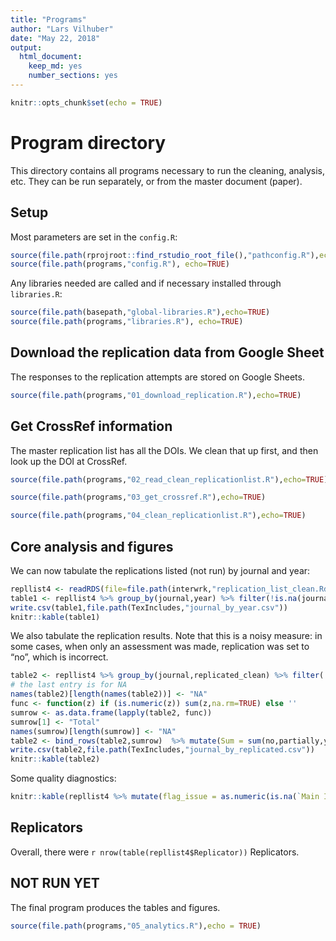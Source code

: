 ```yaml
---
title: "Programs"
author: "Lars Vilhuber"
date: "May 22, 2018"
output: 
  html_document: 
    keep_md: yes
    number_sections: yes
---
```


```r
knitr::opts_chunk$set(echo = TRUE)
```
# Program directory
This directory contains all programs necessary to run the cleaning, analysis, etc. They can be run separately, or from the master document (paper). 

## Setup
Most parameters are set in the `config.R`:
```r
source(file.path(rprojroot::find_rstudio_root_file(),"pathconfig.R"),echo=TRUE)
source(file.path(programs,"config.R"), echo=TRUE)
```

Any libraries needed are called and if necessary installed through `libraries.R`:

```r
source(file.path(basepath,"global-libraries.R"),echo=TRUE)
source(file.path(programs,"libraries.R"), echo=TRUE)
```



## Download the replication data from Google Sheet
The responses to the replication attempts are stored on Google Sheets. 
```r
source(file.path(programs,"01_download_replication.R"),echo=TRUE)
```

## Get CrossRef information
The master replication list has all the DOIs. We clean that up first, and then  look up the DOI at CrossRef.
```r
source(file.path(programs,"02_read_clean_replicationlist.R"),echo=TRUE)
```

```r
source(file.path(programs,"03_get_crossref.R"),echo=TRUE)
```

```r
source(file.path(programs,"04_clean_replicationlist.R"),echo=TRUE)
```





## Core analysis and figures
We can now tabulate the replications listed (not run) by journal and year:
```r
repllist4 <- readRDS(file=file.path(interwrk,"replication_list_clean.Rds"))
table1 <- repllist4 %>% group_by(journal,year) %>% filter(!is.na(journal)) %>% summarize(n=n()) %>% spread(year,n)
write.csv(table1,file.path(TexIncludes,"journal_by_year.csv"))
knitr::kable(table1)
```
We also tabulate the replication results. Note that this is a noisy measure: in some cases, when only an assessment was made, replication was set to "no", which is incorrect.

```r

table2 <- repllist4 %>% group_by(journal,replicated_clean) %>% filter(!is.na(journal)) %>% summarize(n=n()) %>% spread(replicated_clean,n)
# the last entry is for NA
names(table2)[length(names(table2))] <- "NA"
func <- function(z) if (is.numeric(z)) sum(z,na.rm=TRUE) else ''
sumrow <- as.data.frame(lapply(table2, func))
sumrow[1] <- "Total"
names(sumrow)[length(sumrow)] <- "NA"
table2 <- bind_rows(table2,sumrow)  %>% mutate(Sum = sum(no,partially,yes,`NA`,na.rm = TRUE))
write.csv(table2,file.path(TexIncludes,"journal_by_replicated.csv"))
knitr::kable(table2)

```

Some quality diagnostics:
```r
knitr::kable(repllist4 %>% mutate(flag_issue = as.numeric(is.na(`Main Issue`))) %>% filter(!is.na(journal)) %>%  group_by(flag_issue,replicated_clean) %>% summarise(n=n())  %>% spread(flag_issue,n),caption = "Presence of notes (Main Issue)")

```

## Replicators

Overall, there were `r nrow(table(repllist4$Replicator))` Replicators.


## NOT RUN YET


The final program produces the tables and figures. 

```r
source(file.path(programs,"05_analytics.R"),echo = TRUE)
```
